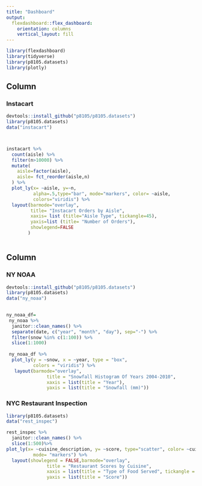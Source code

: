 ```yaml
---
title: "Dashboard"
output: 
  flexdashboard::flex_dashboard:
    orientation: columns
    vertical_layout: fill
---
```


```r
library(flexdashboard)
library(tidyverse)
library(p8105.datasets)
library(plotly)

```

Column {data-width=650}
-----------------------------------------------------------------------

### Instacart

```r

devtools::install_github("p8105/p8105.datasets") 
library(p8105.datasets)
data("instacart")



instacart %>% 
  count(aisle) %>% 
  filter(n>10000) %>% 
  mutate(
    aisle=factor(aisle),
    aisle= fct_reorder(aisle,n)
  ) %>% 
  plot_ly(x= ~aisle, y=~n,
          alpha=.5,type="bar", mode="markers", color= ~aisle,
          colors="viridis") %>% 
  layout(barmode="overlay",
         title= "Instacart Orders by Aisle",
         xaxis= list (title="Aisle Type", tickangle=45),
         yaxis=list (title= "Number of Orders"),
         showlegend=FALSE
        )
  
```

Column {data-width=350}
-----------------------------------------------------------------------



### NY NOAA

```r
devtools::install_github("p8105/p8105.datasets") 
library(p8105.datasets)
data("ny_noaa")
 

ny_noaa_df=
 ny_noaa %>% 
  janitor::clean_names() %>% 
  separate(date, c("year", "month", "day"), sep="-") %>%
  filter(snow %in% c(1:100)) %>%
  slice(1:1000)
 
 ny_noaa_df %>%        
  plot_ly(y = ~snow, x = ~year, type = "box",
          colors = "viridis") %>% 
   layout(barmode="overlay",
               title = "Snowfall Histogram Of Years 2004-2010",
               xaxis = list(title = "Year"),
               yaxis = list(title = "Snowfall (mm)"))
```

### NYC Restaurant Inspection

```r

library(p8105.datasets)
data("rest_inspec")

rest_inspec %>%
  janitor::clean_names() %>%
  slice(1:500)%>%
plot_ly(x= ~cuisine_description, y= ~score, type="scatter", color= ~cuisine_description,
          mode= "markers") %>% 
  layout(showlegend = FALSE,barmode="overlay",
               title = "Restaurant Scores by Cuisine",
               xaxis = list(title = "Type of Food Served", tickangle = 45),
               yaxis = list(title = "Score"))

          


```


